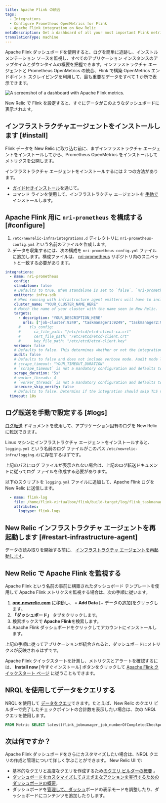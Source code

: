 ```yaml
---
title: Apache Flink の統合
tags:
  - Integrations
  - Configure Prometheus OpenMetrics for Flink
  - Apache Flink integration on New Relic
metaDescription: Get a dashboard of all your most important Flink metrics with our quickstart.
translationType: machine
---
```



Apache Flink ダッシュボードを使用すると、ログを簡単に追跡し、インストルメンテーション ソースを監視し、すべてのアプリケーション インスタンスのアップタイムとダウンタイムの概要を把握できます。インフラストラクチャ エージェントと Prometheus OpenMetrics の統合、Flink で構築 <InlinePopover type="dashboards"/>OpenMetrics エンドポイント スクレイピングを利用して、最も重要なデータをすべて 1 か所で表示できます。

<img
  src={dashboardsApacheFlinkQuickstart}
  title="Apache Flink dashboard landing page"
  alt="A screenshot of a dashboard with Apache Flink metrics."
/>

<figcaption>
  New Relic で Flink を設定すると、すぐにデータがこのようなダッシュボードに表示されます。
</figcaption>

## インフラストラクチャエージェントをインストールします [#install]

Flink データを New Relic に取り込む前に、まずインフラストラクチャ エージェントをインストールしてから、Prometheus OpenMetrics をインストールしてメトリクスを公開します。

インフラストラクチャ エージェントをインストールするには 2 つの方法があります。

* [ガイド付きインストール](https://one.newrelic.com/nr1-core?state=5e236fa2-fbfd-1f53-e55d-9241d2a73068)を通じて。
* コマンド ラインを使用して、インフラストラクチャ エージェントを [手動で](/docs/infrastructure/install-infrastructure-agent/linux-installation/install-infrastructure-monitoring-agent-linux)インストールします。

## Apache Flink 用に `nri-prometheus` を構成する [#configure]

1. `/etc/newrelic-infra/integrations.d` ディレクトリに `nri-prometheus-config.yml` という名前のファイルを作成します。
2. データを収集するには、次の構成を `nri-prometheus-config.yml` ファイルに追加します。構成ファイルは、 [nri-prometheus](https://github.com/newrelic/nri-prometheus/blob/main/configs/nri-prometheus-config.yml.sample) リポジトリ内のスニペットと一致する必要があります。

```yml
integrations:
  - name: nri-prometheus
    config:
    standalone: false
    # Defaults to true. When standalone is set to `false`, `nri-prometheus` requires an infrastructure agent to send data.
    emitters: infra-sdk
    # When running with infrastructure agent emitters will have to include infra-sdk
    cluster_name: "YOUR_CLUSTER_NAME_HERE"
    # Match the name of your cluster with the name seen in New Relic. 
    targets:
      - description: "YOUR_DESCRIPTION_HERE"
        urls: ["job-cluster:9249", "taskmanager1:9249", "taskmanager2:9249"]
      #    tls_config:
      #      ca_file_path: "/etc/etcd/etcd-client-ca.crt"
      #      cert_file_path: "/etc/etcd/etcd-client.crt"
      #      key_file_path: "/etc/etcd/etcd-client.key"
    verbose: false
    # Defaults to false. This determines whether or not the integration should run in verbose mode.
    audit: false
    # Defaults to false and does not include verbose mode. Audit mode logs the uncompressed data sent to New Relic and can lead to a high log volume.
    # scrape_timeout: "YOUR_TIMEOUT_DURATION"
    # `scrape_timeout` is not a mandatory configuration and defaults to 30s. The HTTP client timeout when fetching data from endpoints.
    scrape_duration: "5s"
    # worker_threads: 4
    # `worker_threads` is not a mandatory configuration and defaults to `4` for clusters with more than 400 endpoints. Slowly increase the worker thread until scrape time falls between the desired `scrape_duration`. Note: Increasing this value too much results in huge memory consumption if too many metrics are scraped at once.
    insecure_skip_verify: false
    # Defaults to false. Determins if the integration should skip TLS verification or not.
  timeout: 10s
```

## ログ転送を手動で設定する [#logs]

[ログ転送](https://docs.newrelic.com/docs/logs/forward-logs/forward-your-logs-using-infrastructure-agent/) ドキュメントを使用して、アプリケーション固有のログを New Relic に転送できます。

Linux マシンにインフラストラクチャ エージェントをインストールすると、 `logging.yml` という名前のログ ファイルがこのパス `/etc/newrelic-infra/logging.d/`に存在するはずです。

上記のパスにログ ファイルが表示されない場合は、上記のログ転送ドキュメントに従ってログ ファイルを作成する必要があります。

以下のスクリプトを `logging.yml` ファイルに追加して、Apache Flink ログを New Relic に送信します。

```yml
  - name: flink-log 
    file: /home/flink-virtualbox/flink/build-target/log/flink_taskmanager.log
    attributes:
      logtype: flink-logs
```

## New Relic インフラストラクチャ エージェントを再起動します [#restart-infrastructure-agent]

データの読み取りを開始する前に、 [インフラストラクチャ エージェントを再起動します](/docs/infrastructure/install-infrastructure-agent/manage-your-agent/start-stop-restart-infrastructure-agent/)。

## New Relic で Apache Flink を監視する

Apache Flink という名前の事前に構築されたダッシュボード テンプレートを使用して Apache Flink メトリクスを監視する場合は、次の手順に従います。

1. **[one.newrelic.com](https://one.newrelic.com/)** に移動し、 **+ Add Data** \[+ データの追加]をクリックします。
2. **「ダッシュボード」** タブをクリックします。
3. 検索ボックスで **Apache Flink**を検索します。
4. Apache Flink ダッシュボードをクリックしてアカウントにインストールします。

上記の手順に従ってアプリケーションが統合されると、ダッシュボードにメトリクスが反映されるはずです。

Apache Flink クイックスタートを計測し、メトリクスとアラートを確認するには、 **Install now** \[今すぐインストール] ボタンをクリックして [Apache Flink クイックスタート ページ](https://newrelic.com/instant-observability/apache-flink) に従うこともできます。

## NRQL を使用してデータをクエリする

NRQL を使用して [データをクエリ](/docs/apis/nerdgraph/examples/nerdgraph-nrql-tutorial/)できます。たとえば、New Relic のクエリ ビルダーで完了したチェックポイントの合計数を表示したい場合は、次の NRQL クエリを使用します。

```sql
FROM Metric SELECT latest(flink_jobmanager_job_numberOfCompletedCheckpoints) AS 'Number of Completed Checkpoints'
```

## 次は何ですか？

Apache Flink ダッシュボードをさらにカスタマイズしたい場合は、NRQL クエリの作成と管理について詳しく学ぶことができます。 <InlinePopover type="dashboards"/>New Relic UI で:

* 基本的なクエリと高度なクエリを作成するため[のクエリ ビルダーの概要](localhost:8000/docs/infrastructure/host-integrations/host-integrations-list/install-apache-flink) 。
* [ダッシュボードをカスタマイズしてさまざまなアクションを実行するためのダッシュボードの概要](/docs/query-your-data/explore-query-data/dashboards/introduction-dashboards)。
* ダッシュボードを[管理して、ダッシュ](/docs/query-your-data/explore-query-data/dashboards/manage-your-dashboard)ボードの表示モードを調整したり、ダッシュボードにコンテンツを追加したりします。